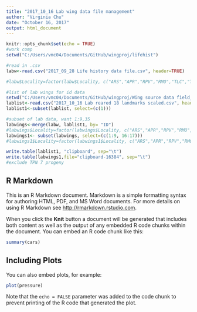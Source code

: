 ```yaml
---
title: "2017_10_16 Lab wing data file management"
author: "Virginia Chu"
date: "October 16, 2017"
output: html_document
---
```


```r
knitr::opts_chunk$set(echo = TRUE)
#work comp
setwd("C:/Users/vmc04/Documents/GitHub/wingproj/lifehist")

#read in .csv
labw<-read.csv("2017_09_28 Life history data file.csv", header=TRUE)

#labw$Locality=factor(labw$Locality, c("ARS","APR","RPV","RMO","TLC","TPN","SJU"))

#list of lab wings for id data
setwd("C:/Users/vmc04/Documents/GitHub/wingproj/Wing source data field_lab")
lablist<-read.csv("2017_10_16 Lab reared 18 landmarks scaled.csv", header=TRUE)
lablist1<-subset(lablist, select=(c(1)))

#subset of lab data, want 1:9,35
labwings<-merge(labw, lablist1, by= "ID")
#labwings$Locality=factor(labwings$Locality, c("ARS","APR","RPV","RMO","TLC","TPN","SJU"))
labwings1<- subset(labwings, select=(c(1:9, 16:17)))
#labwings1$Locality=factor(labwings1$Locality, c("ARS","APR","RPV","RMO","TLC","TPN","SJU"))

write.table(lablist1, "clipboard", sep="\t")
write.table(labwings1,file="clipboard-16384", sep="\t")
#exclude TPN 7 progeny
```

## R Markdown

This is an R Markdown document. Markdown is a simple formatting syntax for authoring HTML, PDF, and MS Word documents. For more details on using R Markdown see <http://rmarkdown.rstudio.com>.

When you click the **Knit** button a document will be generated that includes both content as well as the output of any embedded R code chunks within the document. You can embed an R code chunk like this:

```r
summary(cars)
```

## Including Plots

You can also embed plots, for example:

```r
plot(pressure)
```

Note that the `echo = FALSE` parameter was added to the code chunk to prevent printing of the R code that generated the plot.

